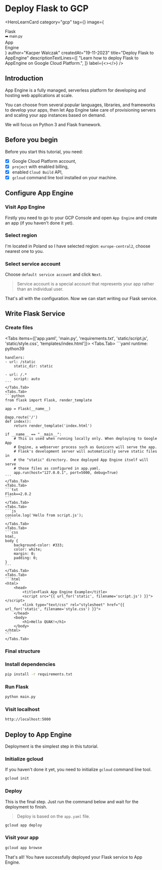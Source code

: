 
# Deploy Flask to GCP

<HeroLearnCard
    category="gcp"
    tag={<GCPTag />}
    image={<section className="shadow-lg flex align-center justify-center gap-3 h-full overflow-hidden">
        <div className="flex shadow-2xl justify-between rounded-2xl bg-blue-600 h-40 w-40 p-2 mt-20 text-white font-bold">
            <div className="bg-fuchsia-600 h-20 w-20 rounded-lg p-1 text-white font-bold">Flask<br /><small className="font-thin">➡️ main.py</small></div>
            <span className="text-center text-sm font-bold">App<br />Engine</span>
        </div>
    </section>}
    author="Kacper Walczak"
    createdAt="19-11-2023"
    title="Deploy Flask to AppEngine"
    descriptionTextLines={[
        "Learn how to deploy Flask to AppEngine on Google Cloud Platform.",
    ]}
    label={<></>}
/>

## Introduction

App Engine is a fully managed, serverless platform for developing and hosting web applications at scale.

You can choose from several popular languages, libraries, and frameworks to develop your apps, then let App Engine take care of provisioning servers and scaling your app instances based on demand.

We will focus on Python 3 and Flask framework.

## Before you begin

Before you start this tutorial, you need:
- [X] Google Cloud Platform account,
- [X] `project` with enabled billing,
- [X] enabled `Cloud Build` API,
- [X] `gcloud` command line tool installed on your machine.

## Configure App Engine

<Steps>

### Visit App Engine

Firstly you need to go to your GCP Console and open `App Engine` and create an app (if you haven't done it yet).

### Select region

I'm located in Poland so I have selected region: `europe-central2`, choose nearest one to you.

### Select service account

Choose `default service account` and click `Next`.

> Service account is a special account that represents your app rather than an individual user.

</Steps> 

That's all with the configuration. Now we can start writing our Flask service.

## Write Flask Service

<Steps>

### Create files

<Tabs items={['app.yaml', 'main.py', 'requirements.txt', 'static/script.js', 'static/style.css', 'templates/index.html']}>
    <Tabs.Tab>
    ```yaml
    runtime: python39

    handlers:
    - url: /static
        static_dir: static

    - url: /.*
        script: auto
    ```
    </Tabs.Tab>
    <Tabs.Tab>
    ```python
    from flask import Flask, render_template
    
    app = Flask(__name__)
    
    @app.route('/')
    def index():
        return render_template('index.html')

    if __name__ == "__main__":
        # This is used when running locally only. When deploying to Google App
        # Engine, a webserver process such as Gunicorn will serve the app.
        # Flask's development server will automatically serve static files in
        # the "static" directory. Once deployed App Engine itself will serve
        # those files as configured in app.yaml.
        app.run(host="127.0.0.1", port=5000, debug=True)
    ```
    </Tabs.Tab>
    <Tabs.Tab>
    ```txt
    Flask==2.0.2
    ```
    </Tabs.Tab>
    <Tabs.Tab>
    ```js
    console.log('Hello from script.js');
    ```
    </Tabs.Tab>
    <Tabs.Tab>
    ```css
    html,
    body {
        background-color: #333;
        color: white;
        margin: 0;
        padding: 0;
    }
    ```
    </Tabs.Tab>
    <Tabs.Tab>
    ```html
    <html>
        <head>
            <title>Flask App Engine Example</title>
            <script src="{{ url_for('static', filename='script.js') }}"></script>
            <link type="text/css" rel="stylesheet" href="{{ url_for('static', filename='style.css') }}">
        </head>
        <body>
            <h1>Hello QUAK!</h1>
        </body>
    </html>
    ```
    </Tabs.Tab>
</Tabs>

### Final structure

<FileTree>
  <FileTree.Folder name="your-flask-service" defaultOpen>
    <FileTree.File name="app.yaml" />
    <FileTree.File name="main.py" />
    <FileTree.File name="requirements.txt" />
    <FileTree.Folder name="static">
      <FileTree.File name="script.js" />
      <FileTree.File name="style.css" />
    </FileTree.Folder>
    <FileTree.Folder name="templates">
      <FileTree.File name="index.html" />
    </FileTree.Folder>
  </FileTree.Folder>
</FileTree>

### Install dependencies

```bash
pip install -r requirements.txt
```

### Run Flask

```bash
python main.py
```

### Visit localhost

```bash
http://localhost:5000
```

</Steps>

## Deploy to App Engine

Deployment is the simplest step in this tutorial.

<Steps>

### Initialize gcloud

If you haven't done it yet, you need to initialize `gcloud` command line tool.

```bash
gcloud init
```

### Deploy

This is the final step. Just run the command below and wait for the deployment to finish.

> Deploy is based on the `app.yaml` file.

```bash
gcloud app deploy
```

### Visit your app

```bash
gcloud app browse
```

</Steps>


That's all! You have successfully deployed your Flask service to App Engine.


<section className="rounded-2xl bg-lines flex mt-10 mb-20 h-20 w-full"></section>

<LatestReadings />
